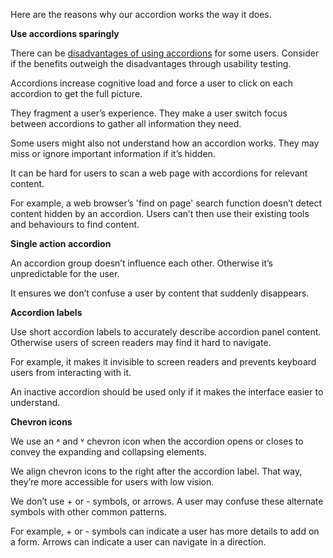 Here are the reasons why our accordion works the way it does.

**Use accordions sparingly**

There can be [disadvantages of using accordions](https://www.nngroup.com/articles/accordions-complex-content/) for some users. Consider if the benefits outweigh the disadvantages through usability testing.

Accordions increase cognitive load and force a user to click on each accordion to get the full picture.

They fragment a user’s experience. They make a user switch focus between accordions to gather all information they need.

Some users might also not understand how an accordion works. They may miss or ignore important information if it’s hidden.

It can be hard for users to scan a web page with accordions for relevant content.

For example, a web browser’s 'find on page' search function doesn’t detect content hidden by an accordion. Users can’t then use their existing tools and behaviours to find content.

**Single action accordion**

An accordion group doesn’t influence each other. Otherwise it’s unpredictable for the user.

It ensures we don’t confuse a user by content that suddenly disappears.

**Accordion labels**

Use short accordion labels to accurately describe accordion panel content. Otherwise users of screen readers may find it hard to navigate.

For example, it makes it invisible to screen readers and prevents keyboard users from interacting with it.

An inactive accordion should be used only if it makes the interface easier to understand.

**Chevron icons**

We use an ˄ and ˅ chevron icon when the accordion opens or closes to convey the expanding and collapsing elements.

We align chevron icons to the right after the accordion label. That way, they’re more accessible for users with low vision.

We don’t use + or - symbols, or arrows. A user may confuse these alternate symbols with other common patterns.

For example, + or - symbols can indicate a user has more details to add on a form. Arrows can indicate a user can navigate in a direction.
